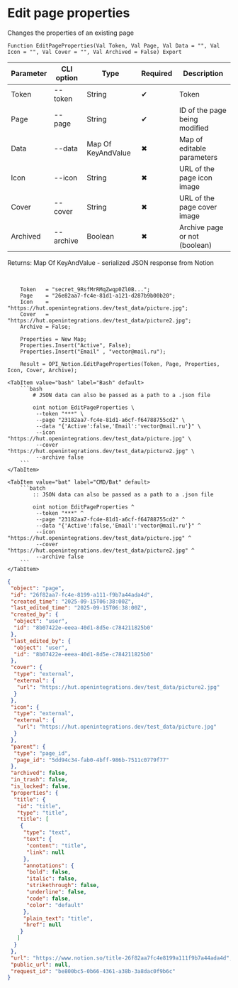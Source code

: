 ﻿---
sidebar_position: 4
description: Edit page properties and other functions to work with Notion in the Open Integration Package, a free open-source integration library for 1C:Enterprise 8, OneScript and CLI
keywords: [1C, 1С, 1С:Enterprise, 1С:Enterprise 8.3, API, Integration, Services, Exchange, OneScript, CLI, Notion]
---


# Edit page properties
 Changes the properties of an existing page



`Function EditPageProperties(Val Token, Val Page, Val Data = "", Val Icon = "", Val Cover = "", Val Archived = False) Export`

  | Parameter | CLI option | Type | Required | Description |
  |-|-|-|-|-|
  | Token | --token | String | &#x2714; | Token |
  | Page | --page | String | &#x2714; | ID of the page being modified |
  | Data | --data | Map Of KeyAndValue | &#x2716; | Map of editable parameters |
  | Icon | --icon | String | &#x2716; | URL of the page icon image |
  | Cover | --cover | String | &#x2716; | URL of the page cover image |
  | Archived | --archive | Boolean | &#x2716; | Archive page or not (boolean) |

  
  Returns:  Map Of KeyAndValue - serialized JSON response from Notion

<br/>




```bsl title="1C:Enterprise/OneScript code example"
    Token   = "secret_9RsfMrRMqZwqp0Zl0B...";
    Page    = "26e82aa7-fc4e-81d1-a121-d287b9b00b20";
    Icon    = "https://hut.openintegrations.dev/test_data/picture.jpg";
    Cover   = "https://hut.openintegrations.dev/test_data/picture2.jpg";
    Archive = False;

    Properties = New Map;
    Properties.Insert("Active", False);
    Properties.Insert("Email" , "vector@mail.ru");

    Result = OPI_Notion.EditPageProperties(Token, Page, Properties, Icon, Cover, Archive);
```
 

 <Tabs>
  
    <TabItem value="bash" label="Bash" default>
        ```bash
            # JSON data can also be passed as a path to a .json file
            
            oint notion EditPageProperties \
             --token "***" \
             --page "23182aa7-fc4e-81d1-a6cf-f64788755cd2" \
             --data "{'Active':false,'Email':'vector@mail.ru'}" \
             --icon "https://hut.openintegrations.dev/test_data/picture.jpg" \
             --cover "https://hut.openintegrations.dev/test_data/picture2.jpg" \
             --archive false
        ```
    </TabItem>
  
    <TabItem value="bat" label="CMD/Bat" default>
        ```batch
            :: JSON data can also be passed as a path to a .json file
            
            oint notion EditPageProperties ^
             --token "***" ^
             --page "23182aa7-fc4e-81d1-a6cf-f64788755cd2" ^
             --data "{'Active':false,'Email':'vector@mail.ru'}" ^
             --icon "https://hut.openintegrations.dev/test_data/picture.jpg" ^
             --cover "https://hut.openintegrations.dev/test_data/picture2.jpg" ^
             --archive false
        ```
    </TabItem>
</Tabs>


```json title="Result"
{
 "object": "page",
 "id": "26f82aa7-fc4e-8199-a111-f9b7a44ada4d",
 "created_time": "2025-09-15T06:38:00Z",
 "last_edited_time": "2025-09-15T06:38:00Z",
 "created_by": {
  "object": "user",
  "id": "8b07422e-eeea-40d1-8d5e-c784211825b0"
 },
 "last_edited_by": {
  "object": "user",
  "id": "8b07422e-eeea-40d1-8d5e-c784211825b0"
 },
 "cover": {
  "type": "external",
  "external": {
   "url": "https://hut.openintegrations.dev/test_data/picture2.jpg"
  }
 },
 "icon": {
  "type": "external",
  "external": {
   "url": "https://hut.openintegrations.dev/test_data/picture.jpg"
  }
 },
 "parent": {
  "type": "page_id",
  "page_id": "5dd94c34-fab0-4bff-986b-7511c0779f77"
 },
 "archived": false,
 "in_trash": false,
 "is_locked": false,
 "properties": {
  "title": {
   "id": "title",
   "type": "title",
   "title": [
    {
     "type": "text",
     "text": {
      "content": "title",
      "link": null
     },
     "annotations": {
      "bold": false,
      "italic": false,
      "strikethrough": false,
      "underline": false,
      "code": false,
      "color": "default"
     },
     "plain_text": "title",
     "href": null
    }
   ]
  }
 },
 "url": "https://www.notion.so/title-26f82aa7fc4e8199a111f9b7a44ada4d",
 "public_url": null,
 "request_id": "be800bc5-0b66-4361-a38b-3a8dac0f9b6c"
}
```
